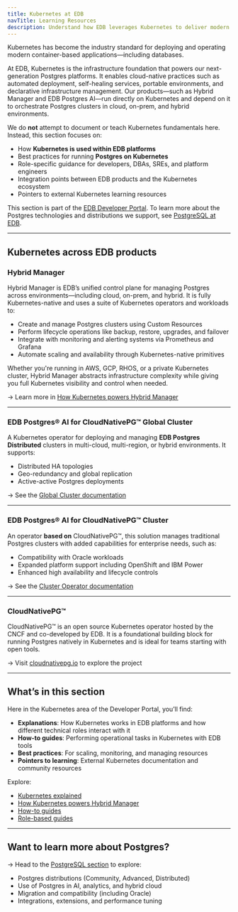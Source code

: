 ```yaml
---
title: Kubernetes at EDB
navTitle: Learning Resources
description: Understand how EDB leverages Kubernetes to deliver modern Postgres services, and how you can work with Kubernetes-based tools and practices across our platform.
---
```


Kubernetes has become the industry standard for deploying and operating modern container-based applications—including databases.

At EDB, Kubernetes is the infrastructure foundation that powers our next-generation Postgres platforms. It enables cloud-native practices such as automated deployment, self-healing services, portable environments, and declarative infrastructure management. Our products—such as Hybrid Manager and EDB Postgres AI—run directly on Kubernetes and depend on it to orchestrate Postgres clusters in cloud, on-prem, and hybrid environments.

We do **not** attempt to document or teach Kubernetes fundamentals here. Instead, this section focuses on:

- How **Kubernetes is used within EDB platforms**
- Best practices for running **Postgres on Kubernetes**
- Role-specific guidance for developers, DBAs, SREs, and platform engineers
- Integration points between EDB products and the Kubernetes ecosystem
- Pointers to external Kubernetes learning resources

This section is part of the [EDB Developer Portal](../index). To learn more about the Postgres technologies and distributions we support, see [PostgreSQL at EDB](../postgresql/index).

---

## Kubernetes across EDB products

### Hybrid Manager

Hybrid Manager is EDB’s unified control plane for managing Postgres across environments—including cloud, on-prem, and hybrid. It is fully Kubernetes-native and uses a suite of Kubernetes operators and workloads to:

- Create and manage Postgres clusters using Custom Resources
- Perform lifecycle operations like backup, restore, upgrades, and failover
- Integrate with monitoring and alerting systems via Prometheus and Grafana
- Automate scaling and availability through Kubernetes-native primitives

Whether you're running in AWS, GCP, RHOS, or a private Kubernetes cluster, Hybrid Manager abstracts infrastructure complexity while giving you full Kubernetes visibility and control when needed.

→ Learn more in [How Kubernetes powers Hybrid Manager](./learn/explained/k8-in-hybrid-manager)

---

### EDB Postgres® AI for CloudNativePG™ Global Cluster

A Kubernetes operator for deploying and managing **EDB Postgres Distributed** clusters in multi-cloud, multi-region, or hybrid environments. It supports:

- Distributed HA topologies
- Geo-redundancy and global replication
- Active-active Postgres deployments

→ See the [Global Cluster documentation](https://www.enterprisedb.com/docs/edb-postgres-ai/platforms-and-tools/kubernetes/)

---

### EDB Postgres® AI for CloudNativePG™ Cluster

An operator **based on** CloudNativePG™, this solution manages traditional Postgres clusters with added capabilities for enterprise needs, such as:

- Compatibility with Oracle workloads
- Expanded platform support including OpenShift and IBM Power
- Enhanced high availability and lifecycle controls

→ See the [Cluster Operator documentation](https://www.enterprisedb.com/docs/edb-postgres-ai/platforms-and-tools/kubernetes/)

---

### CloudNativePG™

CloudNativePG™ is an open source Kubernetes operator hosted by the CNCF and co-developed by EDB. It is a foundational building block for running Postgres natively in Kubernetes and is ideal for teams starting with open tools.

→ Visit [cloudnativepg.io](https://cloudnativepg.io) to explore the project

---

## What’s in this section

Here in the Kubernetes area of the Developer Portal, you’ll find:

-  **Explanations**: How Kubernetes works in EDB platforms and how different technical roles interact with it
-  **How-to guides**: Performing operational tasks in Kubernetes with EDB tools
-  **Best practices**: For scaling, monitoring, and managing resources
-  **Pointers to learning**: External Kubernetes documentation and community resources

Explore:

- [Kubernetes explained](./learn/explained/kubernetes-explained)
- [How Kubernetes powers Hybrid Manager](./learn/explained/k8-in-hybrid-manager)
- [How-to guides](./learn/how-to)
- [Role-based guides](./learn/explained/for)

---

## Want to learn more about Postgres?

→ Head to the [PostgreSQL section](../postgresql) to explore:

- Postgres distributions (Community, Advanced, Distributed)
- Use of Postgres in AI, analytics, and hybrid cloud
- Migration and compatibility (including Oracle)
- Integrations, extensions, and performance tuning
